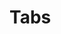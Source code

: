 
<Meta title="Objects/Tabs" component={Tabs} />

# Tabs

<Preview>
  <Story name="default">
    <Tabs
      tabs={[
        {
          thumb: text("thumb", "thumb"),
          panel: text("panel", "panel"),
        },
      ]}
    />
  </Story>
</Preview>
